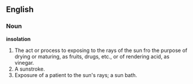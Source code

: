 ==English==

===Noun===

'''insolation'''

#The act or process to exposing to the rays of the sun fro the purpose of drying or maturing, as fruits, drugs, etc., or of rendering acid, as vinegar.
#A sunstroke.
#Exposure of a patient to the sun's rays; a sun bath.